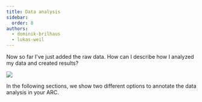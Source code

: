 ```yaml
---
title: Data analysis
sidebar:
  order: 8
authors:
  - dominik-brilhaus
  - lukas-weil
---
```



<ViolaSays>
Now so far I've just added the raw data. How can I describe how I analyzed my data and created results?
</ViolaSays>

![](@images/start-here/arc-prototypic-workflows1.svg)

In the following sections, we show two different options to annotate the data analysis in your ARC.
